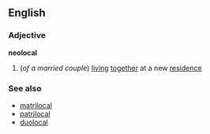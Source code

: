 ==English==
===Adjective===
'''neolocal'''
#(''of a married couple'') [[living]] [[together]] at a new [[residence]]
===See also===
*[[matrilocal]]
*[[patrilocal]]
*[[duolocal]]